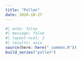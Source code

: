 ```yaml
---
title: "Pollen"
date: 2020-10-27
---
```

  
```r
#| echo: false
#| message: false
#| layout-ncol: 3
#| results: asis
source(here::here("_common.R"))
build_series("pollen")
```
